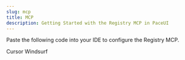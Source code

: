 ```yaml
---
slug: mcp
title: MCP
description: Getting Started with the Registry MCP in PaceUI
---
```


Paste the following code into your IDE to configure the Registry MCP.

<Tabs defaultValue="cursor" className="mt-5">
    <TabsList>
        <TabsTrigger value="cursor">Cursor</TabsTrigger>
        <TabsTrigger value="windsurf">Windsurf</TabsTrigger>
    </TabsList>
    <TabsContent value="cursor" className="mt-4">
        <CodePreview lang="json" code={`// Copy and paste the code into .cursor/mcp.json
{
    "mcpServers": {
      "shadcn": {
        "command": "npx",
        "args": ["-y", "shadcn@canary", "registry:mcp"],
        "env": {
          "REGISTRY_URL": "https://ui.paceui.com/r/mcp.json"
        }
      }
    }
}`}/>
    </TabsContent>
    <TabsContent value="windsurf" className="mt-4">
        <CodePreview lang="json" code={`// Copy and paste the code into .codeium/windsurf/mcp_config.json
{
    "mcpServers": {
      "shadcn": {
        "command": "npx",
        "args": ["-y", "shadcn@canary", "registry:mcp"],
        "env": {
          "REGISTRY_URL": "https://ui.paceui.com/r/mcp.json"
        }
      }
    }
}`}/>
    </TabsContent>
</Tabs>

